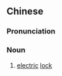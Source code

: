 {{also|电吸锁}}
==Chinese==
{{zh-forms|s=电吸锁}}

===Pronunciation===
{{zh-pron
|m=diànxīsuǒ
|cat=n
}}

===Noun===
{{zh-noun}}

# [[electric]] [[lock]]